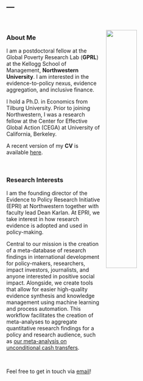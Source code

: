 ---
---


<link rel="stylesheet" href="styles.css" type="text/css">

<img src="pics/JRUE_GPRL2024_formal5.jpg" style="width:40%; border:0px solid; margin-left: 15px; margin-right: 40px; margin-top: 30px; " align="right">

<br>

### About Me

<p>

I am a postdoctoral fellow at the Global Poverty Research Lab (**GPRL**) at the Kellogg School of Management, **Northwestern University**. I am interested in the evidence-to-policy nexus, evidence aggregation, and inclusive finance.

I hold a Ph.D. in Economics from Tilburg University. Prior to joining Northwestern, I was a research fellow at the Center for Effective Global Action (CEGA) at University of California, Berkeley.

A recent version of my **CV** is available <a href="files/Rueschenpoehler_CV_Jan2025.pdf" target="_blank">here</a>.

<br>

### Research Interests    

<p>

I am the founding director of the Evidence to Policy Research Initiative (EPRI) at Northwestern together with faculty lead Dean Karlan. At EPRI, we take interest in how research evidence is adopted and used in policy-making.

Central to our mission is the creation of a meta-database of research findings in international development for policy-makers, researchers, impact investors, journalists, and anyone interested in positive social impact. Alongside, we create tools that allow for easier high-quality evidence synthesis and knowledge management using machine learning and process automation. This workflow facilitates the creation of meta-analyses to aggregate quantitative research findings for a policy and research audience, such as [our meta-analysis on unconditional cash transfers](https://www.nber.org/papers/w32779).

<br>

Feel free to get in touch via [email](mailto:rueschenpoehler@gmail.com)!
